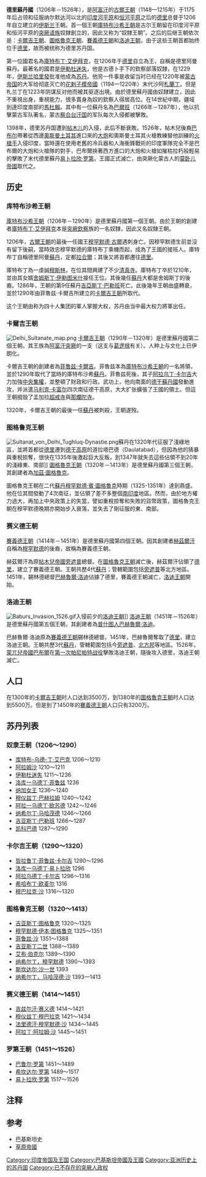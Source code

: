 {{Multiple issues|
{{refimprove|time=2015-05-19T23:33:16+00:00}}
{{Expert needed|subject=印度|subject2=穆斯林|time=2021-11-17T06:36:03+00:00}}
{{More footnotes needed|time=2021-11-17T06:36:03+00:00}}
}}
{{noteTA
|1=zh-hans:莫卧儿; zh-hk:莫臥兒; zh-sg:莫卧儿; zh-tw:蒙兀兒;
}}
{{Infobox Former Country
|conventional_long_name = 德里苏丹国
|common_name = 德里苏丹国
|continent   = 亚洲
|region      = [[印度次大陆|印度次大陆]]
|country     = [[印度|印度]]、[[巴基斯坦|巴基斯坦]]、[[孟加拉|孟加拉]]、[[尼泊尔|尼泊尔]]
|era         = 中世纪晚期
|status      =
|event_start =
|year_start  = 1206年
|date_start  =
|event1      =
|date_event1 =
|event_end   =
|year_end    = 1527年
|date_end    =
|p1          = Sena Empire
|p2          = Tomara Dynasty
|p3          = 古尔王朝
|s1          = 莫卧儿帝国
|flag_s1     = Fictional flag of the Mughal Empire.svg
|flag_s2     = Flag Portugal (1495).svg
|s2          = 葡属印度
|image_flag  = Delhi Sultanate Flag.svg
|flag_type   = 德里蘇丹國國旗
|image_coat  =
|image_map   = Delhi History Map.png
|image_map_caption = 不同王朝下的德里苏丹国
|capital           = [[德里|德里]]<br/>（1206年－1327年）<br/>{{lang|en|Daulatabad}}<br/>（1327年－1334年）<br/>德里<br/>（1334年－1506年）<br/>[[阿格拉|阿格拉]]<br/>（1506年－1526年）
|common_languages  = [[波斯语|波斯语]]（官方）<ref name="asi.nic.in">{{cite web |url=http://asi.nic.in/asi_epigraphical_arabicpersian.asp |title=Arabic and Persian Epigraphical Studies - Archaeological Survey of India |publisher=Asi.nic.in |date= |accessdate=2010-11-14 |archive-url=https://web.archive.org/web/20110929105219/http://asi.nic.in/asi_epigraphical_arabicpersian.asp |archive-date=2011-09-29 |dead-url=yes }}</ref>
|religion          = [[伊斯兰教遜尼派|伊斯兰教遜尼派]]
|government_type   = 君主制
|leader1           = [[库特布-乌德-丁·艾巴克|库特布-乌德-丁·艾巴克]]（首位）
|year_leader1      = 1206年－1210年
|leader2           = [[易卜拉欣·罗第|易卜拉欣·罗第]]（末位）
|year_leader2      = 1517年－1526年
|title_leader      = [[苏丹_(称谓)|苏丹]]
|legislature       =
}}
{{印度历史}}

'''德里蘇丹國'''（1206年－1526年），是[[阿富汗|阿富汗]]的[[古爾王朝|古爾王朝]]（1148—1215年）于1175年后占领和征服纳尔默达河以北的[[印度河平原|印度河平原]]和[[恒河平原|恒河平原]]之后的[[德里|德里]]总督于1206年自立建立的[[伊斯兰|伊斯兰]]王朝。首一個王朝[[庫特布沙希王朝|庫特布沙希王朝]]是古尔王朝留在印度河平原和恒河平原的[[突厥语族|突厥语族]]奴隸創立的，因此又称为“奴隸王朝”。之后的后继王朝依次是：[[卡爾吉王朝|卡爾吉王朝]]、[[圖格魯克王朝|圖格魯克王朝]]、[[賽義德王朝_(印度)|賽義德王朝]]和[[洛迪王朝|洛迪王朝]]，由于这些王朝首都始终位于[[德里|德里]]，故而被统称为德里苏丹国。

第一位國君名為[[庫特布丁·艾伊拜克|庫特布丁·艾伊拜克]]，在1206年于[[德里|德里]]自立為王，自稱是德里阿曼蘇丹。最著名的國君是[[伊勒杜迷失|伊勒杜迷失]]，他是古德卜手下的欽察部落奴隸，在1229年，[[阿拔斯王朝|伊斯兰哈里發]]批准他成為[[苏丹_(称谓)|苏丹]]。他另一件事是收留当时已经在1220年被[[蒙古帝国|蒙古帝国]]的大军给彻底灭亡的[[花剌子模帝國|花剌子模帝國]]（1194—1220年）末代沙阿[[札蘭丁|札蘭丁]]。但是札兰丁在1223年阴谋反对他而被其驱逐出境。由於德里蘇丹國由奴隸建立，因此不重視出身，重視能力，很多賣身為奴的欽察人得居高位。在14世紀中期，疆域到達印度南部的[[馬杜賴|馬杜賴]]。其中有一位蘇丹名為[[巴爾班|巴爾班]]（1266年－1287年），他以抗擊蒙古军队著名，蒙古[[察合台汗国|察合台汗国]]的军队每次入侵都被擊敗。

1398年，德里苏丹国遭到[[帖木儿|帖木儿]]的入侵，此后不斷衰敗。1526年，帖木兒後裔[[巴布尔|巴布尔]]帶著從西邊[[奧斯曼土耳其|奧斯曼土耳其]]進口來的[[大炮|大炮]]和奧斯曼土耳其火槍教練替他訓練的[[火槍手|火槍手]]入侵印度，當時還在使用老舊的冷兵器和人海衝鋒戰術的印度軍隊完全不是巴布爾的大炮和火槍隊的對手，巴布爾挾著西方進口的大炮和火槍如摧枯拉朽般輕易的擊敗了末代德里蘇丹[[易卜拉欣·罗第|易卜拉欣·罗第]]，王國正式滅亡，由突厥化蒙古人的[[莫卧儿帝國|莫卧儿帝國]]取代之。

== 历史 ==

===库特布沙希王朝===
[[庫特布沙希王朝|庫特布沙希王朝]]（1206年－1290年）是德里蘇丹國第一個王朝。由於王朝的創建者[[庫特布丁·艾伊拜克|庫特布丁·艾伊拜克]]本是[[突厥|突厥]][[欽察|欽察]]族的一名奴隸，因此又名奴隸王朝。

1206年，[[古爾王朝|古爾王朝]]的最後一任國王[[穆罕默德·古爾|穆罕默德·古爾]]遇刺身亡。因穆罕默德生前並沒有留下後嗣，當時效忠穆罕默德的庫特布丁乘機而起，成為了王國的接班人。庫特布丁自稱德里阿曼[[苏丹_(称谓)|蘇丹]]，定都[[拉合爾|拉合爾]]；其後又將首都遷往[[德里|德里]]。

庫特布丁為一虔誠[[穆斯林|穆斯林]]，在位其間興建了不少[[清真寺|清真寺]]。庫特布丁卒於1210年，並由其女婿[[舍姆斯丁·伊勒图米什|舍姆斯丁·伊勒图米什]]接任王位。其後幾任[[苏丹_(称谓)|蘇丹]]大都是舍姆斯丁的後裔。1286年，王朝的第9任蘇丹[[吉亞斯丁·巴勒班|吉亞斯丁·巴勒班]]死亡。此後幾年王朝由盛轉衰，並於1290年由菲魯兹·卡爾吉所建立的[[卡爾吉王朝|卡爾吉王朝]]所取代。

这个王朝由称为四十人集团的軍人掌握大权，苏丹由当中最大权力將軍出任。

===卡爾吉王朝===
[[File:Delhi_Sultanate_map.png|thumb]]
[[卡爾吉王朝|卡爾吉王朝]]（1290年－1320年）是德里蘇丹國第二個王朝。其王族為[[阿富汗|阿富汗]][[突厥|突厥]]的一支（这支与[[葛逻禄|葛逻禄]]有关）。人种上与文化上已伊朗化。

卡爾吉王朝的創建者為[[菲魯兹·卡爾吉|菲魯兹·卡爾吉]]。菲魯兹本為[[庫特布沙希王朝|庫特布沙希王朝]]的一名將領，並於1290年取代了當時的庫特布沙希[[苏丹_(称谓)|蘇丹]]。菲魯兹死後，其子[[阿拉乌丁·卡尔吉|阿拉乌丁·卡尔吉]]大力加強[[中央集權|中央集權]]，並整頓了財政和行政。武功上，他向南面的[[德干蘇丹國|德干蘇丹國]]發動進攻，并派遣[[马利克·卡富尔|马利克·卡富尔]]四次南征德干高原，大大扩张擴張了王國的領土。但這王朝搗毁了孟加拉[[超戒寺|超戒寺]]與[[那爛陀寺|那爛陀寺]]。

1320年，卡爾吉王朝的最後一任[[苏丹_(称谓)|蘇丹]]被刺殺，王朝遂歿。

===图格鲁克王朝===
[[File:Sultanat_von_Delhi_Tughluq-Dynastie.png|thumb]]蘇丹在1320年代征服了淺綠地區，並將首都從[[德里|德里]]遷到[[德干高原|德干高原]]的道拉塔巴德（Daulatabad），但因為他的猜暴與重稅掠奪，很快在1335年後激起巨大反叛，到1347年就失去這些佔領不到20年的淺綠東、南部]]
[[圖格魯克王朝|圖格魯克王朝]]（1320年－1413年）是德里蘇丹國第三個王朝，其創建者為[[加茲·圖格魯克|加茲·圖格魯克]]。

圖格魯克王朝在二代[[苏丹_(称谓)|蘇丹]][[穆罕默德·賓·圖格魯克|穆罕默德·賓·圖格魯克]]時期（1325-1351年）達到鼎盛。他在位其間發動了4次南征，並佔領了差不多整個[[南印度|南印度]]地區。然而，由於地方權力過大，再加上中央政策上的失當，譬如重稅掠奪和失敗的貨幣政策，圖格魯克王朝在穆罕默德晚期亦開始步入衰落，並失去了剛征服的東、南部。

===赛义德王朝===

[[赛义德王朝_(印度)|賽義德王朝]]（1414年－1451年）是德里蘇丹國第四個王朝。因其創建者[[赫茲爾汗|赫茲爾汗]]自稱為[[穆罕默德|穆罕默德]]的後裔，故稱為賽義德王朝。

赫茲爾汗為原[[帖木兒帝國|帖木兒帝國]][[旁遮普|旁遮普]]總督。在[[圖格魯克王朝|圖格魯克王朝]]滅亡後，赫茲爾汗佔領了[[德里|德里]]，建立了賽義德王朝。王朝共歷4代[[苏丹_(称谓)|蘇丹]]；管轄範圍包括[[旁遮普|旁遮普]]等北方地區。1451年，錫林德總督[[巴赫魯爾·洛迪|巴赫魯爾·洛迪]]佔據了德里，賽義德王朝滅亡，[[洛迪王朝|洛迪王朝]]開始。

===洛迪王朝===
[[File:Baburs_Invasion_1526.gif|thumb]]入侵前夕的[[洛迪王朝|洛迪王朝]]]]
[[洛迪王朝|洛迪王朝]]（1451年－1526年）是德里蘇丹國第五個王朝，其創建者為[[普什图人|普什图人]][[巴赫魯爾·洛迪|巴赫魯爾·洛迪]]。

巴赫魯爾·洛迪原為[[賽義德王朝|賽義德王朝]]錫林德總督。1451年，巴赫魯爾奪取了[[德里|德里]]，建立洛迪王朝。王朝共歷3代[[苏丹_(称谓)|蘇丹]]，管轄範圍包括今[[旁遮普|旁遮普]]、[[北方邦|北方邦]]等地區。1526年，[[蒙兀兒帝國|蒙兀兒帝國]][[巴布爾|巴布爾]]在[[第一次帕尼帕特战役|第一次帕尼帕特战役]]擊敗洛迪王朝，隨後攻入德里，洛迪王朝滅亡。

== 人口 ==
在1300年的[[卡爾吉王朝|卡爾吉王朝]]时人口达到3500万，到1380年的[[圖格魯克王朝|圖格魯克王朝]]时人口达到5500万。但是到了1450年的[[賽義德王朝_(印度)|賽義德王朝]]人口只有3200万。

== 苏丹列表 ==

===奴隶王朝（1206～1290）===
* [[库特布-乌德-丁·艾巴克|库特布-乌德-丁·艾巴克]] 1206～1210
* [[阿拉姆沙|阿拉姆沙]] 1210～1211
* [[伊勒杜迷失|伊勒杜迷失]] 1211～1236
* [[洛库一乌德丁·菲鲁兹|洛库一乌德丁·菲鲁兹]] 1236
* [[拉齊婭|纳加女王]] 1236～1240
* [[穆仪兹丁·巴赫拉姆|穆仪兹丁·巴赫拉姆]] 1240～1242 
* [[阿拉一乌德丁·欧苏德|阿拉一乌德丁·欧苏德]] 1242～1246 
* [[纳希尔丁·马哈茂德|纳希尔丁·马哈茂德]] 1246～1266 
* [[吉亚斯丁·巴勒班|吉亚斯丁·巴勒班]] 1266～1287 
* [[凯科巴德|凯科巴德]] 1287～1290

===卡尔吉王朝（1290～1320）===
* [[哲拉鲁丁·菲鲁兹·卡尔吉|哲拉鲁丁·菲鲁兹·卡尔吉]] 1290～1296
* [[洛库一乌德丁·易卜拉欣|洛库一乌德丁·易卜拉欣]] 1296
* [[阿拉乌德丁·卡尔吉|阿拉乌德丁·卡尔吉]] 1296～1316
* [[希哈布丁·欧麦尔|希哈布丁·欧麦尔]] 1316
* [[穆巴拉克·沙|穆巴拉克·沙]] 1316～1320

===图格鲁克王朝（1320～1413）===
* [[吉亚斯丁·图格鲁克|吉亚斯丁·图格鲁克]] 1320～1325
* [[穆罕默德·伊本·图格鲁克|穆罕默德·伊本·图格鲁克]] 1325～1351
* [[菲鲁兹·沙|菲鲁兹·沙]] 1351～1388
* [[吉亚斯丁二世|吉亚斯丁二世]] 1388～1389
* [[艾布·伯克尔|艾布·伯克尔]] 1389～1390
* [[纳希尔丁，穆罕默德|纳希尔丁，穆罕默德]] 1390～1393
* [[斯坎达尔·沙一世|斯坎达尔·沙一世]] 1393
* [[纳希尔丁，马哈茂德·沙|纳希尔丁，马哈茂德·沙]] 1393—1413

===赛义德王朝（1414～1451）===
* [[吉兹尔汗·赛义德|吉兹尔汗·赛义德]] 1414～1421
* [[穆仪兹丁·穆巴拉克|穆仪兹丁·穆巴拉克]] 1421～1434
* [[法里德汗·穆罕默德·沙|法里德汗·穆罕默德·沙]] 1434～1445
* [[阿拉丁·阿拉姆·沙|阿拉丁·阿拉姆·沙]] 1445～1451

===罗第王朝（1451～1526）===
* [[巴鲁尔·罗第|巴鲁尔·罗第]] 1451～1489
* [[希坎达尔·罗第|希坎达尔·罗第]] 1489～1517
* [[易卜拉欣·罗第|易卜拉欣·罗第]] 1517～1526

== 注释 ==

{{Reflist|2}}

== 参考 ==
* 巴基斯坦史{{ISBN missing}}
* [[草原帝國|草原帝國]]

[[Category:印度帝国及王国|Category:印度帝国及王国]]
[[Category:巴基斯坦帝國及王國|Category:巴基斯坦帝國及王國]]
[[Category:亚洲历史上的苏丹国|Category:亚洲历史上的苏丹国]]
[[Category:已不存在的突厥人政权|Category:已不存在的突厥人政权]]